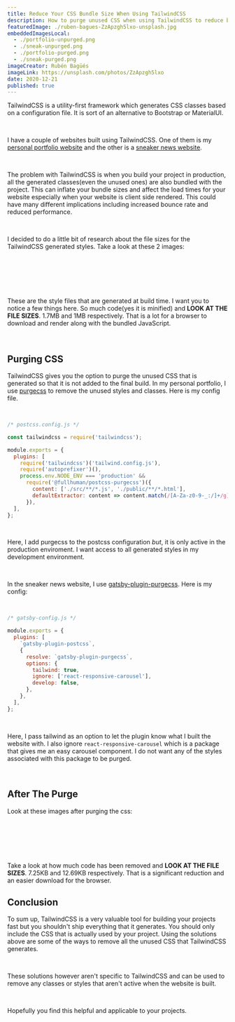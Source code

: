 ```yaml
---
title: Reduce Your CSS Bundle Size When Using TailwindCSS
description: How to purge unused CSS when using TailwindCSS to reduce bundle size
featuredImage: ./ruben-bagues-ZzApzgh5lxo-unsplash.jpg
embeddedImagesLocal:
  - ./portfolio-unpurged.png
  - ./sneak-unpurged.png
  - ./portfolio-purged.png
  - ./sneak-purged.png
imageCreator: Rubén Bagüés
imageLink: https://unsplash.com/photos/ZzApzgh5lxo
date: 2020-12-21
published: true
---
```



TailwindCSS is a utility-first framework which generates CSS classes based on a configuration file. It is sort of an alternative to Bootstrap or MaterialUI.

<br />

I have a couple of websites built using TailwindCSS. One of them is my <a href='https://ahmedfaaid.com' target='_blank'>personal portfolio website</a> and the other is a <a href='https://sneakersseur.netlify.app' target='_blank'>sneaker news website</a>.

<br />

The problem with TailwindCSS is when you build your project in production, all the generated classes(even the unused ones) are also bundled with the project. This can inflate your bundle sizes and affect the load times for your website especially when your website is client side rendered. This could have many different implications including increased bounce rate and reduced performance.

<br />

I decided to do a little bit of research about the file sizes for the TailwindCSS generated styles. Take a look at these 2 images:

<br />

<GatsbyImage
  image={getImage(props.embeddedImages[0])}
  className='w-full mb-2'
  objectFit='contain'
  alt='Unpurged portfolio styles'
/>

<br />

<GatsbyImage
  image={getImage(props.embeddedImages[1])}
  className='w-full mb-2'
  objectFit='contain'
  alt='Unpurges sneaker website styles'
/>

<br />

These are the style files that are generated at build time. I want you to notice a few things here. So much code(yes it is minified) and **LOOK AT THE FILE SIZES**. 1.7MB and 1MB respectively. That is a lot for a browser to download and render along with the bundled JavaScript.

<br />

## Purging CSS

TailwindCSS gives you the option to purge the unused CSS that is generated so that it is not added to the final build. In my personal portfolio, I use <a href='https://purgecss.com' target='_blank'>purgecss</a> to remove the unused styles and classes. Here is my config file.

<br />

```javascript
/* postcss.config.js */

const tailwindcss = require('tailwindcss');

module.exports = {
  plugins: [
    require('tailwindcss')('tailwind.config.js'),
    require('autoprefixer')(),
    process.env.NODE_ENV === 'production' &&
      require('@fullhuman/postcss-purgecss')({
        content: ['./src/**/*.js', './public/**/*.html'],
        defaultExtractor: content => content.match(/[A-Za-z0-9-_:/]+/g) || [],
      }),
  ],
};
```

<br />

Here, I add purgecss to the postcss configuration _but_, it is only active in the production enviroment. I want access to all generated styles in my development environment.

<br />

In the sneaker news website, I use <a href='https://www.gatsbyjs.com/plugins/gatsby-plugin-purgecss/' target='_blank'>gatsby-plugin-purgecss</a>. Here is my config:

<br />

```javascript
/* gatsby-config.js */

module.exports = {
  plugins: [
    `gatsby-plugin-postcss`,
    {
      resolve: `gatsby-plugin-purgecss`,
      options: {
        tailwind: true,
        ignore: ['react-responsive-carousel'],
        develop: false,
      },
    },
  ],
};
```

<br />

Here, I pass tailwind as an option to let the plugin know what I built the website with. I also ignore `react-responsive-carousel` which is a package that gives me an easy carousel component. I do not want any of the styles associated with this package to be purged.

<br />

## After The Purge

Look at these images after purging the css:

<br />

<GatsbyImage
  image={getImage(props.embeddedImages[2])}
  className='w-full mb-2'
  objectFit='contain'
  alt='Purged portfolio styles'
/>

<br />

<GatsbyImage
  image={getImage(props.embeddedImages[3])}
  className='w-full mb-2'
  objectFit='contain'
  alt='Purged sneaker website styles'
/>

<br />

Take a look at how much code has been removed and **LOOK AT THE FILE SIZES**. 7.25KB and 12.69KB respectively. That is a significant reduction and an easier download for the browser.

## Conclusion

To sum up, TailwindCSS is a very valuable tool for building your projects fast but you shouldn't ship everything that it generates. You should only include the CSS that is actually used by your project. Using the solutions above are some of the ways to remove all the unused CSS that TailwindCSS generates.

<br />

These solutions however aren't specific to TailwindCSS and can be used to remove any classes or styles that aren't active when the website is built.

<br />

Hopefully you find this helpful and applicable to your projects.
